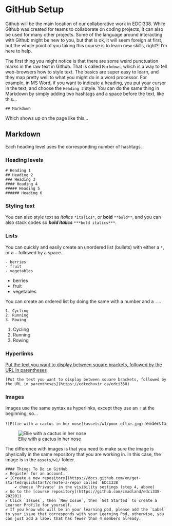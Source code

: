 # GitHub Setup {-}

Github will be the main location of our collaborative work in EDCI338. While Github was created for teams to collaborate on coding projects, it can also be used for many other projects. Some of the language around interacting with Github might be new to you, but that is ok, it will seem foreign at first, but the whole point of you taking this course is to learn new skills, right?! I'm here to help.

The first thing you might notice is that there are some weird punctuation marks in the raw text in Github. That is called `Markdown`, which is a way to tell web-browsers how to style text. The basics are super easy to learn, and they map pretty well to what you might do in a word processor. For example, in MS Word, if you want to indicate a heading, you put your cursor in the text, and choose the `Heading 2` style. You can do the same thing in Markdown by simply adding two hashtags and a space before the text, like this...

`## Markdown`

Which shows up on the page like this...

## Markdown {-}

Each heading level uses the corresponding number of hashtags.

### Heading levels {-}

```
# Heading 1
## Heading 2
### Heading 3
#### Heading 4
##### Heading 5
###### Heading 6
```

### Styling text {-}

You can also style text as *italics* `*italics*`, or **bold** `**bold**`, and you can also stack codes so ***bold italics*** `***bold italics***`.

### Lists {-}

You can quickly and easily create an unordered list (bullets) with either a `*`, or a `-` followed by a space...

```
- berries
- fruit
- vegetables
```

- berries
- fruit
- vegetables

You can create an ordered list by doing the same with a number and a `.`...

```
1. Cycling
2. Running
3. Rowing
```

1. Cycling
2. Running
3. Rowing

### Hyperlinks {-}

[Put the text you want to display between square brackets, followed by the URL in parentheses](https://edtechuvic.ca/edci338)

 `[Put the text you want to display between square brackets, followed by the URL in parentheses](https://edtechuvic.ca/edci338)` 

### Images {-}

Images use the same syntax as hyperlinks, except they use an `!` at the beginning, so...

`![Ellie with a cactus in her nose](assets/w1/poor-ellie.jpg)` renders to

![Ellie with a cactus in her nose](assets/w1/poor-ellie.jpg)

The difference with images is that you need to make sure the image is physically in the same repository that you are working in. In this case, the image is in the `assets/w1/` folder.


```block
#### Things To Do in GitHub
✔️ Register for an account.  
✔️ [Create a new repository](https://docs.github.com/en/get-started/quickstart/create-a-repo) called `EDCI338`  
    ✔️ choose 'Private' in the visibility settings (step 4, above)  
✔️ Go to the [course repository](https://github.com/cmadland/edci338-202201)  
✔️ Click `Issues`, then `New Issue`, then `Get Started` to create a Learner Profile for yourself.  
✔️ If you know who will be in your learning pod, please add the `Label` to your issue that corresponds with your Learning Pod, otherwise, you can just add a label that has fewer than 4 members already.
```
